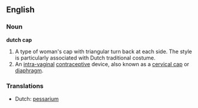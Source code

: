 ==English==

===Noun===
'''dutch cap'''

# A type of woman's cap with triangular turn back at each side.  The style is particularly associated with Dutch traditional costume.
# An [[intra-vaginal]] [[contraceptive]] device, also known as a [[cervical cap]] or [[diaphragm]].

===Translations===
{{rfc-level|Translations at L3+ (AutoFormat would have corrected level of Translations)}}
*Dutch: [[pessarium]]